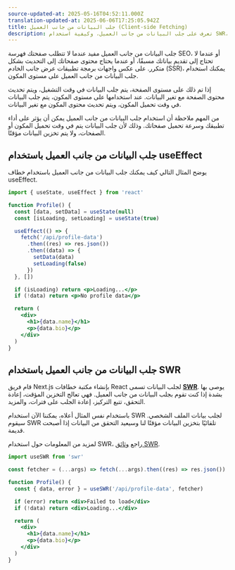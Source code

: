 ```yaml
---
source-updated-at: 2025-05-16T04:52:11.000Z
translation-updated-at: 2025-06-06T17:25:05.942Z
title: جلب البيانات من جانب العميل (Client-side Fetching)
description: تعرف على جلب البيانات من جانب العميل، وكيفية استخدام SWR، وهي مكتبة خطافات React لجلب البيانات التي تعالج التخزين المؤقت، إعادة التحقق، تتبع التركيز، إعادة الجلب على فترات والمزيد.
---
```


جلب البيانات من جانب العميل مفيد عندما لا تتطلب صفحتك فهرسة SEO، أو عندما لا تحتاج إلى تقديم بياناتك مسبقًا، أو عندما يحتاج محتوى صفحاتك إلى التحديث بشكل متكرر. على عكس واجهات برمجة تطبيقات عرض جانب الخادم (SSR)، يمكنك استخدام جلب البيانات من جانب العميل على مستوى المكون.

إذا تم ذلك على مستوى الصفحة، يتم جلب البيانات في وقت التشغيل، ويتم تحديث محتوى الصفحة مع تغير البيانات. عند استخدامها على مستوى المكون، يتم جلب البيانات في وقت تحميل المكون، ويتم تحديث محتوى المكون مع تغير البيانات.

من المهم ملاحظة أن استخدام جلب البيانات من جانب العميل يمكن أن يؤثر على أداء تطبيقك وسرعة تحميل صفحاتك. وذلك لأن جلب البيانات يتم في وقت تحميل المكون أو الصفحات، ولا يتم تخزين البيانات مؤقتًا.

## جلب البيانات من جانب العميل باستخدام useEffect

يوضح المثال التالي كيف يمكنك جلب البيانات من جانب العميل باستخدام خطاف useEffect.

```jsx
import { useState, useEffect } from 'react'

function Profile() {
  const [data, setData] = useState(null)
  const [isLoading, setLoading] = useState(true)

  useEffect(() => {
    fetch('/api/profile-data')
      .then((res) => res.json())
      .then((data) => {
        setData(data)
        setLoading(false)
      })
  }, [])

  if (isLoading) return <p>Loading...</p>
  if (!data) return <p>No profile data</p>

  return (
    <div>
      <h1>{data.name}</h1>
      <p>{data.bio}</p>
    </div>
  )
}
```

## جلب البيانات من جانب العميل باستخدام SWR

قام فريق Next.js بإنشاء مكتبة خطافات React لجلب البيانات تسمى [**SWR**](https://swr.vercel.app/). يوصى بها بشدة إذا كنت تقوم بجلب البيانات من جانب العميل. فهي تعالج التخزين المؤقت، إعادة التحقق، تتبع التركيز، إعادة الجلب على فترات، والمزيد.

باستخدام نفس المثال أعلاه، يمكننا الآن استخدام SWR لجلب بيانات الملف الشخصي. سيقوم SWR تلقائيًا بتخزين البيانات مؤقتًا لنا وسيعيد التحقق من البيانات إذا أصبحت قديمة.

لمزيد من المعلومات حول استخدام SWR، راجع [وثائق SWR](https://swr.vercel.app/docs/getting-started).

```jsx
import useSWR from 'swr'

const fetcher = (...args) => fetch(...args).then((res) => res.json())

function Profile() {
  const { data, error } = useSWR('/api/profile-data', fetcher)

  if (error) return <div>Failed to load</div>
  if (!data) return <div>Loading...</div>

  return (
    <div>
      <h1>{data.name}</h1>
      <p>{data.bio}</p>
    </div>
  )
}
```